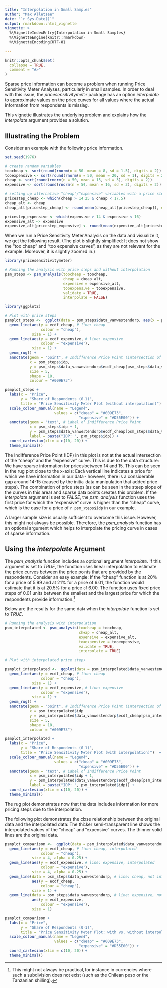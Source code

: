 ```yaml
---
title: "Interpolation in Small Samples"
author: "Max Alletsee"
date: "`r Sys.Date()`"
output: rmarkdown::html_vignette
vignette: >
  %\VignetteIndexEntry{Interpolation in Small Samples}
  %\VignetteEngine{knitr::rmarkdown}
  %\VignetteEncoding{UTF-8}  
  
---
```


```r
knitr::opts_chunk$set(
  collapse = TRUE,
  comment = "#>"
)
```

Sparse price information can become a problem when running Price Sensitivity Meter Analyses, particularly in small samples. In order to deal with this issue, the *pricesensitivitymeter* package has an option *interpolate* to approximate values on the price curves for all values where the actual information from respondents is missing.

This vignette illustrates the underlying problem and explains how the *interpolate* argument provides a solution.

## Illustrating the Problem

Consider an example with the following price information.

```r
set.seed(1976)

# create random variables
toocheap <- sort(round(rnorm(n = 50, mean = 8, sd = 1.5), digits = 2))
tooexpensive <- sort(round(rnorm(n = 50, mean = 20, sd = 1), digits = 2))
cheap <- sort(round(rnorm(n = 50, mean = 15, sd = 3), digits = 2))
expensive <- sort(round(rnorm(n = 50, mean = 16, sd = 3), digits = 2))

# setting up alternative "cheap"/"expensive" variables with a price step
pricestep_cheap <- which(cheap > 14.25 & cheap < 17.5)
cheap_alt <- cheap
cheap_alt[pricestep_cheap] <- round(mean(cheap_alt[pricestep_cheap]), digits = 2)

pricestep_expensive <- which(expensive > 14 & expensive < 16)
expensive_alt <- expensive
expensive_alt[pricestep_expensive] <- round(mean(expensive_alt[pricestep_expensive]), digits = 2)
```

When we run a Price Sensitivity Meter Analysis on the data and visualize it, we get the following result. (The plot is slightly simplified: It does not show the "too cheap" and "too expensive curves", as they are not relevant for the example. Moreover, it is slightly zoomed in.)

```r
library(pricesensitivitymeter)

# Running the analysis with price steps and without interpolation
psm_steps <- psm_analysis(toocheap = toocheap,
                          cheap = cheap_alt,
                          expensive = expensive_alt,
                          tooexpensive = tooexpensive,
                          validate = TRUE,
                          interpolate = FALSE)

library(ggplot2)

# Plot with price steps
psmplot_steps <-  ggplot(data = psm_steps$data_vanwestendorp, aes(x = price)) +
  geom_line(aes(y = ecdf_cheap, # line: cheap
                colour = "cheap"),
            size = 1) +
  geom_line(aes(y = ecdf_expensive, # line: expensive
                colour = "expensive"),
            size = 1) +
  geom_rug() +
  annotate(geom = "point", # Indifference Price Point (intersection of "cheap" and "expensive")
           x = psm_steps$idp,
           y = psm_steps$data_vanwestendorp$ecdf_cheap[psm_steps$data_vanwestendorp$price == psm_steps$idp],
           size = 5,
           shape = 18,
           colour = "#009E73")

psmplot_steps +
  labs(x = "Price",
       y = "Share of Respondents (0-1)",
       title = "Price Sensitivity Meter Plot (without interpolation)")  +
  scale_colour_manual(name = "Legend",
                      values = c("cheap" = "#009E73",
                                 "expensive" = "#D55E00")) +
  annotate(geom = "text", # Label of Indifference Price Point
           x = psm_steps$idp + 1,
           y = psm_steps$data_vanwestendorp$ecdf_cheap[psm_steps$data_vanwestendorp$price == psm_steps$idp],
           label = paste("IDP: ", psm_steps$idp)) +
  coord_cartesian(xlim = c(10, 20)) +
  theme_minimal()
```

The Indifference Price Point (IDP) in this plot is not at the actual intersection of the "cheap" and the "expensive" curve. This is due to the data structure: We have sparse information for prices between 14 and 15. This can be seen in the rug plot close to the x-axis: Each vertical line indicates a price for which we have information in our data - however, there is a considerable gap around 14-15 (caused by the initial data manipulation that added price steps). The combination of price steps (as can be seen in the steep slope of the curves in this area) and sparse data points creates this problem. If the *interpolate* argument is set to *FALSE*, the *psm_analysis* function uses the first price for which the "expensive" curve is higher than the "cheap" curve, which is the case for a price of `r psm_steps$idp` in our example.

A larger sample size is usually sufficient to overcome this issue. However, this might not always be possible. Therefore, the *psm_analysis* function has an optional argument which helps to interpolate the pricing curve in cases of sparse information.

## Using the *interpolate* Argument

The *psm_analysis* function includes an optional argument *interpolate*. If this argument is set to *TRUE*, the function uses linear interpolation to estimate the price curves between the price points that are provided by the respondents. Consider an easy example: If the "cheap" function is at 20% for a price of 5.99 and at 21% for a price of 6.01, the function would estimate that it is at 20.5% for a price of 6.00. The function uses fixed price steps of 0.01 units between the smallest and the largest price for which the respondents provide information.^[This might not always be practical, for instance in currencies where such a subdivision does not exist (such as the Chilean peso or the Tanzanian shilling).]

Below are the results for the same data when the *interpolate* function is set to *TRUE*.

```r
# Running the analysis with interpolation
psm_interpolated <- psm_analysis(toocheap = toocheap,
                                 cheap = cheap_alt,
                                 expensive = expensive_alt,
                                 tooexpensive = tooexpensive,
                                 validate = TRUE,
                                 interpolate = TRUE)

# Plot with interpolated price steps

psmplot_interpolated <-  ggplot(data = psm_interpolated$data_vanwestendorp, aes(x = price)) +
  geom_line(aes(y = ecdf_cheap, # line: cheap
                colour = "cheap"),
            size = 1) +
  geom_line(aes(y = ecdf_expensive, # line: expensive
                colour = "expensive"),
            size = 1) +
  geom_rug() +
  annotate(geom = "point", # Indifference Price Point (intersection of "cheap" and "expensive")
           x = psm_interpolated$idp,
           y = psm_interpolated$data_vanwestendorp$ecdf_cheap[psm_interpolated$data_vanwestendorp$price == psm_interpolated$idp],
           size = 5,
           shape = 18,
           colour = "#009E73")

psmplot_interpolated +
  labs(x = "Price",
       y = "Share of Respondents (0-1)",
       title = "Price Sensitivity Meter Plot (with interpolation)")  +
  scale_colour_manual(name = "Legend",
                      values = c("cheap" = "#009E73",
                                 "expensive" = "#D55E00")) +
  annotate(geom = "text", # Label of Indifference Price Point
           x = psm_interpolated$idp + 1,
           y = psm_interpolated$data_vanwestendorp$ecdf_cheap[psm_interpolated$data_vanwestendorp$price == psm_interpolated$idp],
           label = paste("IDP: ", psm_interpolated$idp)) +
  coord_cartesian(xlim = c(10, 20)) +
  theme_minimal()
```

The rug plot demonstrates now that the data includes information for more pricing steps due to the interpolation.

The following plot demonstrates the close relationship between the original data and the interpolated data: The thicker semi-transparent line shows the interpolated values of the "cheap" and "expensive" curves. The thinner solid lines are the original data.

```r
psmplot_comparison <-  ggplot(data = psm_interpolated$data_vanwestendorp, aes(x = price)) +
  geom_line(aes(y = ecdf_cheap, # line: cheap, interpolated
                colour = "cheap"),
            size = 4, alpha = 0.25) +
  geom_line(aes(y = ecdf_expensive, # line: expensive, interpolated
                colour = "expensive"),
            size = 4, alpha = 0.25) +
  geom_line(data = psm_steps$data_vanwestendorp, # line: cheap, not interpolated
            aes(y = ecdf_cheap, 
                colour = "cheap"),
            size = 1) +
  geom_line(data = psm_steps$data_vanwestendorp, # line: expensive, not interpolated
            aes(y = ecdf_expensive, 
                colour = "expensive"),
            size = 1)

psmplot_comparison +
  labs(x = "Price",
       y = "Share of Respondents (0-1)",
       title = "Price Sensitivity Meter Plot: with vs. without interpolation")  +
  scale_colour_manual(name = "Legend",
                      values = c("cheap" = "#009E73",
                                 "expensive" = "#D55E00")) +
  coord_cartesian(xlim = c(10, 20)) +
  theme_minimal()
```
